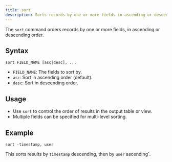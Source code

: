 ```yaml
---
title: sort
description: Sorts records by one or more fields in ascending or descending order.
---
```



The `sort` command orders records by one or more fields, in ascending or descending order.

## Syntax

```
sort FIELD_NAME [asc|desc], ...
```

- `FIELD_NAME`: The fields to sort by.
- `asc`: Sort in ascending order (default).
- `desc`: Sort in descending order.

## Usage

- Use `sort` to control the order of results in the output table or view.
- Multiple fields can be specified for multi-level sorting.

## Example

```
sort -timestamp, user
```

This sorts results by `timestamp` descending, then by `user` ascending`.
